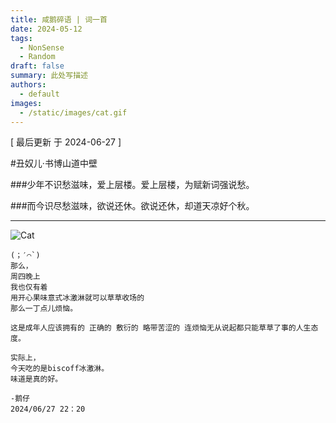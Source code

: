 ```yaml
---
title: 咸鹅碎语 | 词一首
date: 2024-05-12
tags:
  - NonSense
  - Random
draft: false
summary: 此处写描述
authors:
  - default
images:
  - /static/images/cat.gif
---
```


[ 最后更新 于 2024-06-27 ]

#丑奴儿·书博山道中壁

###少年不识愁滋味，爱上层楼。爱上层楼，为赋新词强说愁。

###而今识尽愁滋味，欲说还休。欲说还休，却道天凉好个秋。

---

![Cat](/static/images/cat.gif)

```
(；′⌒`)
那么，
周四晚上
我也仅有着
用开心果味意式冰激淋就可以草草收场的
那么一丁点儿烦恼。

这是成年人应该拥有的 正确的 敷衍的 略带苦涩的 连烦恼无从说起都只能草草了事的人生态度。

实际上，
今天吃的是biscoff冰激淋。
味道是真的好。

-鹅仔
2024/06/27 22：20
```

